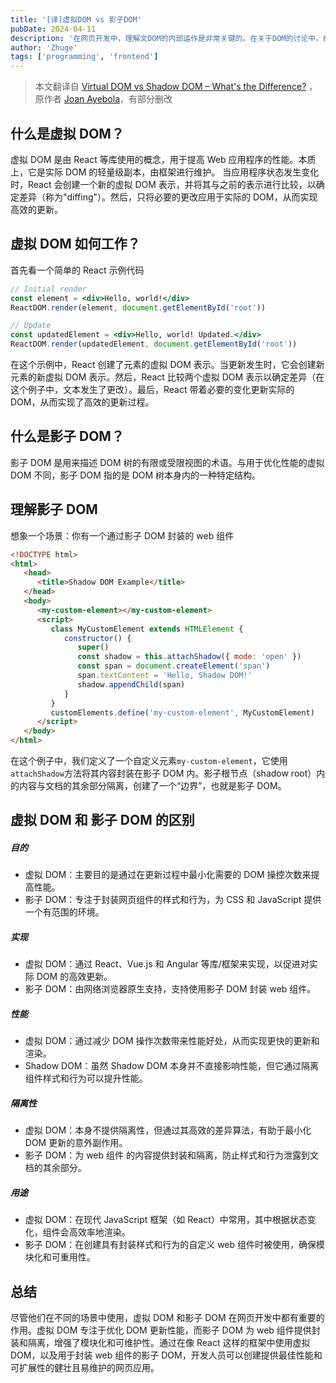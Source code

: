 ```yaml
---
title: '[译]虚拟DOM vs 影子DOM'
pubDate: 2024-04-11
description: '在网页开发中，理解文DOM的内部运作是非常关键的。在关于DOM的讨论中，经常会提到两个概念，即虚拟DOM和影子DOM。虽然它们听起来相似，但它们有不同的用途并具有明显的特性。在这个全面的指南中，我们将深入探讨虚拟DOM和影子DOM的复杂性，通过简单的解释和说明性的代码片段来突出它们的差异。'
author: 'Zhuge'
tags: ['programming', 'frontend']
---
```


> 本文翻译自 [Virtual DOM vs Shadow DOM – What's the Difference?](https://www.freecodecamp.org/news/virtual-dom-vs-shadow-dom) ，原作者 [Joan Ayebola](https://www.freecodecamp.org/news/author/joan/)，有部分删改

## 什么是虚拟 DOM？

虚拟 DOM 是由 React 等库使用的概念，用于提高 Web 应用程序的性能。本质上，它是实际 DOM 的轻量级副本，由框架进行维护。
当应用程序状态发生变化时，React 会创建一个新的虚拟 DOM 表示，并将其与之前的表示进行比较，以确定差异（称为"diffing"）。然后，只将必要的更改应用于实际的 DOM，从而实现高效的更新。

## 虚拟 DOM 如何工作？

首先看一个简单的 React 示例代码

```jsx
// Initial render
const element = <div>Hello, world!</div>
ReactDOM.render(element, document.getElementById('root'))

// Update
const updatedElement = <div>Hello, world! Updated.</div>
ReactDOM.render(updatedElement, document.getElementById('root'))
```

在这个示例中，React 创建了元素的虚拟 DOM 表示。当更新发生时，它会创建新元素的新虚拟 DOM 表示。然后，React 比较两个虚拟 DOM 表示以确定差异（在这个例子中，文本发生了更改）。最后，React 带着必要的变化更新实际的 DOM，从而实现了高效的更新过程。

## 什么是影子 DOM？

影子 DOM 是用来描述 DOM 树的有限或受限视图的术语。与用于优化性能的虚拟 DOM 不同，影子 DOM 指的是 DOM 树本身内的一种特定结构。

## 理解影子 DOM

想象一个场景：你有一个通过影子 DOM 封装的 web 组件

```html
<!DOCTYPE html>
<html>
   <head>
      <title>Shadow DOM Example</title>
   </head>
   <body>
      <my-custom-element></my-custom-element>
      <script>
         class MyCustomElement extends HTMLElement {
            constructor() {
               super()
               const shadow = this.attachShadow({ mode: 'open' })
               const span = document.createElement('span')
               span.textContent = 'Hello, Shadow DOM!'
               shadow.appendChild(span)
            }
         }
         customElements.define('my-custom-element', MyCustomElement)
      </script>
   </body>
</html>
```

在这个例子中，我们定义了一个自定义元素`my-custom-element`，它使用`attachShadow`方法将其内容封装在影子 DOM 内。影子根节点（shadow root）内的内容与文档的其余部分隔离，创建了一个“边界”，也就是影子 DOM。

## 虚拟 DOM 和 影子 DOM 的区别

##### 目的

-  虚拟 DOM：主要目的是通过在更新过程中最小化需要的 DOM 操控次数来提高性能。
-  影子 DOM：专注于封装网页组件的样式和行为，为 CSS 和 JavaScript 提供一个有范围的环境。

##### 实现

-  虚拟 DOM：通过 React、Vue.js 和 Angular 等库/框架来实现，以促进对实际 DOM 的高效更新。
-  影子 DOM：由网络浏览器原生支持，支持使用影子 DOM 封装 web 组件。

##### 性能

-  虚拟 DOM：通过减少 DOM 操作次数带来性能好处，从而实现更快的更新和渲染。
-  Shadow DOM：虽然 Shadow DOM 本身并不直接影响性能，但它通过隔离组件样式和行为可以提升性能。

##### 隔离性

-  虚拟 DOM：本身不提供隔离性，但通过其高效的差异算法，有助于最小化 DOM 更新的意外副作用。
-  影子 DOM：为 web 组件 的内容提供封装和隔离，防止样式和行为泄露到文档的其余部分。

##### 用途

-  虚拟 DOM：在现代 JavaScript 框架（如 React）中常用，其中根据状态变化，组件会高效率地渲染。
-  影子 DOM：在创建具有封装样式和行为的自定义 web 组件时被使用，确保模块化和可重用性。

## 总结

尽管他们在不同的场景中使用，虚拟 DOM 和影子 DOM 在网页开发中都有重要的作用。虚拟 DOM 专注于优化 DOM 更新性能，而影子 DOM 为 web 组件提供封装和隔离，增强了模块化和可维护性。通过在像 React 这样的框架中使用虚拟 DOM，以及用于封装 web 组件的影子 DOM，开发人员可以创建提供最佳性能和可扩展性的健壮且易维护的网页应用。
